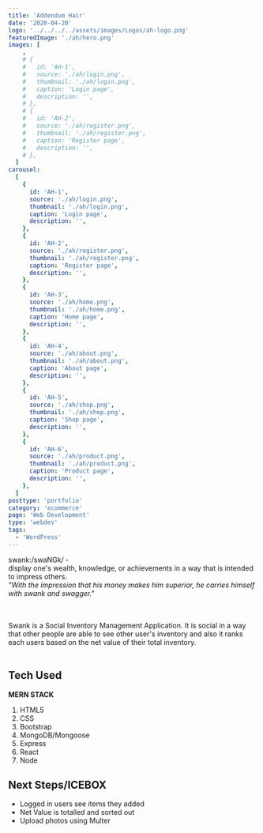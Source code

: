 ```yaml
---
title: 'Addendum Hair'
date: '2020-04-20'
logo: '../../../../assets/images/Logos/ah-logo.png'
featuredImage: './ah/hero.png'
images: [
    ,
    # {
    #   id: 'AH-1',
    #   source: './ah/login.png',
    #   thumbnail: './ah/login.png',
    #   caption: 'Login page',
    #   description: '',
    # },
    # {
    #   id: 'AH-2',
    #   source: './ah/register.png',
    #   thumbnail: './ah/register.png',
    #   caption: 'Register page',
    #   description: '',
    # },
  ]
carousel:
  [
    {
      id: 'AH-1',
      source: './ah/login.png',
      thumbnail: './ah/login.png',
      caption: 'Login page',
      description: '',
    },
    {
      id: 'AH-2',
      source: './ah/register.png',
      thumbnail: './ah/register.png',
      caption: 'Register page',
      description: '',
    },
    {
      id: 'AH-3',
      source: './ah/home.png',
      thumbnail: './ah/home.png',
      caption: 'Home page',
      description: '',
    },
    {
      id: 'AH-4',
      source: './ah/about.png',
      thumbnail: './ah/about.png',
      caption: 'About page',
      description: '',
    },
    {
      id: 'AH-5',
      source: './ah/shop.png',
      thumbnail: './ah/shop.png',
      caption: 'Shop page',
      description: '',
    },
    {
      id: 'AH-6',
      source: './ah/product.png',
      thumbnail: './ah/product.png',
      caption: 'Product page',
      description: '',
    },
  ]
posttype: 'portfolio'
category: 'ecommerce'
page: 'Web Development'
type: 'webdev'
tags:
  - 'WordPress'
---
```



swank:/swaNGk/ - <br/>
display one's wealth, knowledge, or achievements in a way that is intended to impress others. <br/>
_"With the impression that his money makes him superior, he carries himself with swank and swagger."_

<br />
<br />
Swank is a Social Inventory Management Application. It is social in a way that
other people are able to see other user's inventory and also it ranks each users
based on the net value of their total inventory. <br />
<br />

<ShirtGallery />

## Tech Used

**MERN STACK**

1. HTML5
1. CSS
1. Bootstrap
1. MongoDB/Mongoose
1. Express
1. React
1. Node

## Next Steps/ICEBOX

- Logged in users see items they added
- Net Value is totalled and sorted out
- Upload photos using Multer
